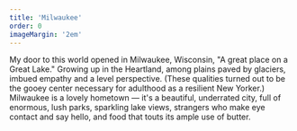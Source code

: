 ```yaml
---
title: 'Milwaukee'
order: 0
imageMargin: '2em'
---
```


My door to this world opened in Milwaukee, Wisconsin, "A great place on a Great Lake." Growing up in the Heartland, among plains paved by glaciers, imbued empathy and a level perspective. (These qualities turned out to be the gooey center necessary for adulthood as a resilient New Yorker.) Milwaukee is a lovely hometown — it's a beautiful, underrated city, full of enormous, lush parks, sparkling lake views, strangers who make eye contact and say hello, and food that touts its ample use of butter.